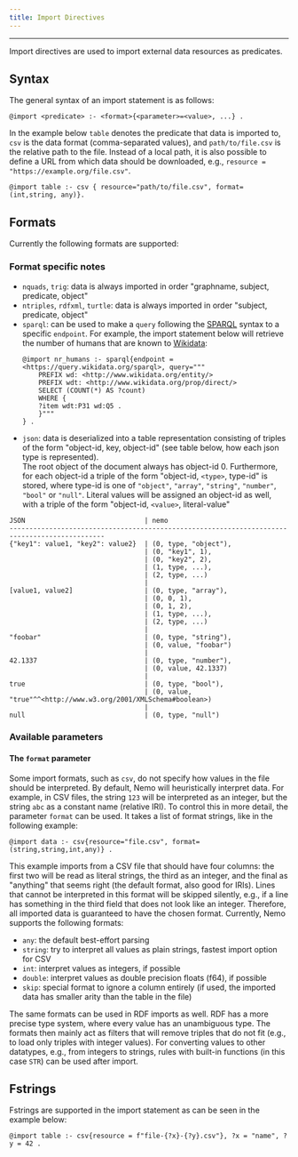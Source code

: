 ```yaml
---
title: Import Directives
---
```


--- 

Import directives are used to import external data resources as predicates.

## Syntax
The general syntax of an import statement is as follows:
```
@import <predicate> :- <format>{<parameter>=<value>, ...} .
```
In the example below `table` denotes the predicate that data is imported to, `csv` is the data format (comma-separated values),
and `path/to/file.csv` is the relative path to the file. Instead of a local path, it is also possible to define a URL from
which data should be downloaded, e.g., `resource = "https://example.org/file.csv"`.

```
@import table :- csv { resource="path/to/file.csv", format=(int,string, any)}.
```


## Formats

Currently the following formats are supported:

<DisplayFormats formats={formats} direction="import" />



### Format specific notes
- `nquads`, `trig`: data is always imported in order "graphname, subject, predicate, object"
- `ntriples`, `rdfxml`, `turtle`: data is always imported in order "subject, predicate, object"
- `sparql`: can be used to make a `query` following the [SPARQL](https://www.w3.org/TR/sparql11-query/) syntax to a specific `endpoint`.  For example, the import statement below will retrieve the number of humans that are known to [Wikidata](https://www.wikidata.org/wiki/Wikidata:Main_Page):
    ```
    @import nr_humans :- sparql{endpoint = <https://query.wikidata.org/sparql>, query="""
        PREFIX wd: <http://www.wikidata.org/entity/>
        PREFIX wdt: <http://www.wikidata.org/prop/direct/>
        SELECT (COUNT(*) AS ?count)
        WHERE {
        ?item wdt:P31 wd:Q5 .
        }"""
    } .
    ```
- `json`: data is deserialized into a table representation consisting of triples of the form "object-id, key, object-id"
 (see table below, how each json type is represented).   
 The root object of the document always has object-id 0. Furthermore, for each object-id a triple of the form "object-id, `<type>`, type-id" is stored, where type-id is one of `"object"`, `"array"`, `"string"`, `"number"`, `"bool"` or `"null"`. Literal values will be assigned an object-id as well, with a triple of the form "object-id, `<value>`, literal-value"

```
JSON                              | nemo
----------------------------------------------------------------------------------------------
{"key1": value1, "key2": value2}  | (0, type, "object"),
                                  | (0, "key1", 1),
                                  | (0, "key2", 2),
                                  | (1, type, ...),
                                  | (2, type, ...)
                                  |
[value1, value2]                  | (0, type, "array"),
                                  | (0, 0, 1),
                                  | (0, 1, 2),
                                  | (1, type, ...),
                                  | (2, type, ...)
                                  |
"foobar"                          | (0, type, "string"),
                                  | (0, value, "foobar")
                                  |
42.1337                           | (0, type, "number"),
                                  | (0, value, 42.1337)
                                  |
true                              | (0, type, "bool"),
                                  | (0, value, "true"^^<http://www.w3.org/2001/XMLSchema#boolean>)
                                  |
null                              | (0, type, "null")
```

### Available parameters

<DisplayParameters formats={formats} direction="import" />

#### The `format` parameter

Some import formats, such as `csv`, do not specify how values in the file should be interpreted. By default, Nemo will heuristically interpret data.
For example, in CSV files, the string `123` will be interpreted as an integer, but the string `abc` as a constant name (relative IRI). 
To control this in more detail, the parameter `format` can be used. It takes a list of format strings, like in the following example:

```
@import data :- csv{resource="file.csv", format=(string,string,int,any)} .
```

This example imports from a CSV file that should have four columns: the first two will be read as literal strings, the third as an integer, and the final as "anything" that seems right (the default format, also good for IRIs). Lines that cannot be interpreted in this format will be skipped silently, e.g., if a line has something in the third field that does not look like an integer. Therefore, all imported data is guaranteed to have the chosen format. Currently, Nemo supports the following formats:

- `any`: the default best-effort parsing
- `string`: try to interpret all values as plain strings, fastest import option for CSV
- `int`: interpret values as integers, if possible
- `double`: interpret values as double precision floats (f64), if possible
- `skip`: special format to ignore a column entirely (if used, the imported data has smaller arity than the table in the file)

The same formats can be used in RDF imports as well. RDF has a more precise type system, where every value has an unambiguous type. The formats then mainly act as filters that will remove triples that do not fit (e.g., to load only triples with integer values). For converting values to other datatypes, e.g., from integers to strings, rules with built-in functions (in this case `STR`) can be used after import.

## Fstrings
Fstrings are supported in the import statement as can be seen in the example below:
```
@import table :- csv{resource = f"file-{?x}-{?y}.csv"}, ?x = "name", ?y = 42 .
```